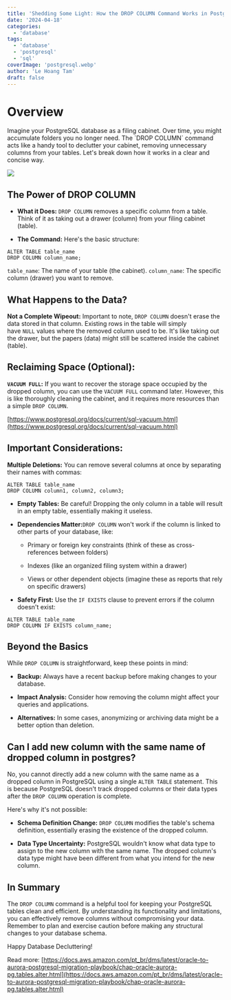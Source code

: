 ```yaml
---
title: 'Shedding Some Light: How the DROP COLUMN Command Works in PostgreSQL'
date: '2024-04-18'
categories:
  - 'database'
tags:
  - 'database'
  - 'postgresql'
  - 'sql'
coverImage: 'postgresql.webp'
author: 'Le Hoang Tam'
draft: false
---
```


# Overview

<TOCInline toc={props.toc} exclude="Overview" toHeading={2} />
Imagine your PostgreSQL database as a filing cabinet. Over time, you might accumulate folders you no
longer need. The `DROP COLUMN` command acts like a handy tool to declutter your cabinet, removing unnecessary
columns from your tables. Let's break down how it works in a clear and concise way.

![](/static/blog/images/OIG4.58Okjp6VaRBHp9oe0sep.jpg)

## The Power of DROP COLUMN

- **What it Does:** `DROP COLUMN` removes a specific column from a table. Think of it as taking out a drawer (column) from your filing cabinet (table).

- **The Command:** Here's the basic structure:

```
ALTER TABLE table_name
DROP COLUMN column_name;
```

`table_name`: The name of your table (the cabinet).
`column_name`: The specific column (drawer) you want to remove.

## **What Happens to the Data?**

**Not a Complete Wipeout:** Important to note, `DROP COLUMN` doesn't erase the data stored in that column. Existing rows in the table will simply have `NULL` values where the removed column used to be. It's like taking out the drawer, but the papers (data) might still be scattered inside the cabinet (table).

## **Reclaiming Space (Optional):**

**`VACUUM FULL`:** If you want to recover the storage space occupied by the dropped column, you can use the `VACUUM FULL` command later. However, this is like thoroughly cleaning the cabinet, and it requires more resources than a simple `DROP COLUMN`.

[https://www.postgresql.org/docs/current/sql-vacuum.html](https://www.postgresql.org/docs/current/sql-vacuum.html)

## **Important Considerations:**

**Multiple Deletions:** You can remove several columns at once by separating their names with commas:

```
ALTER TABLE table_name
DROP COLUMN column1, column2, column3;
```

- **Empty Tables:** Be careful! Dropping the only column in a table will result in an empty table, essentially making it useless.

- **Dependencies Matter:**`DROP COLUMN` won't work if the column is linked to other parts of your database, like:

  - Primary or foreign key constraints (think of these as cross-references between folders)

  - Indexes (like an organized filing system within a drawer)

  - Views or other dependent objects (imagine these as reports that rely on specific drawers)

- **Safety First:** Use the `IF EXISTS` clause to prevent errors if the column doesn't exist:

```
ALTER TABLE table_name
DROP COLUMN IF EXISTS column_name;
```

## **Beyond the Basics**

While `DROP COLUMN` is straightforward, keep these points in mind:

- **Backup:** Always have a recent backup before making changes to your database.

- **Impact Analysis:** Consider how removing the column might affect your queries and applications.

- **Alternatives:** In some cases, anonymizing or archiving data might be a better option than deletion.

## Can I add new column with the same name of dropped column in postgres?

No, you cannot directly add a new column with the same name as a dropped column in PostgreSQL using a single `ALTER TABLE` statement. This is because PostgreSQL doesn't track dropped columns or their data types after the `DROP COLUMN` operation is complete.

Here's why it's not possible:

- **Schema Definition Change:** `DROP COLUMN` modifies the table's schema definition, essentially erasing the existence of the dropped column.

- **Data Type Uncertainty:** PostgreSQL wouldn't know what data type to assign to the new column with the same name. The dropped column's data type might have been different from what you intend for the new column.

## **In Summary**

The `DROP COLUMN` command is a helpful tool for keeping your PostgreSQL tables clean and efficient. By understanding its functionality and limitations, you can effectively remove columns without compromising your data. Remember to plan and exercise caution before making any structural changes to your database schema.

Happy Database Decluttering!

Read more: [https://docs.aws.amazon.com/pt_br/dms/latest/oracle-to-aurora-postgresql-migration-playbook/chap-oracle-aurora-pg.tables.alter.html](https://docs.aws.amazon.com/pt_br/dms/latest/oracle-to-aurora-postgresql-migration-playbook/chap-oracle-aurora-pg.tables.alter.html)
